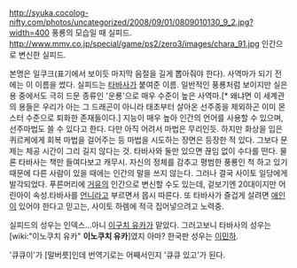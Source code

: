 http://syuka.cocolog-nifty.com/photos/uncategorized/2008/09/01/0809010130_9_2.jpg?width=400
풍룡의 모습일 때 실피드.
http://www.mmv.co.jp/special/game/ps2/zero3/images/chara_91.jpg
인간으로 변신한 실피드. 

본명은 일쿠크(표기에서 보이듯 마지막 음절을 길게 뽑아줘야 한다). 사역마가 되기 전에는 이 이름을 썼다. 실피드는 [[샤를로트 엘레느 오를레앙|타바사]]가 붙여준 이름. 일반적인 풍룡처럼 보이지만 실은 용 중에서도 극히 드문 종류인 '운룡'으로 매우 수준이 높은 사역마.[* 왜냐면 이 세계관의 용들은 우리가 아는 그 드래곤이 아니라 태초부터 살아온 선주종을 제외하곤 이미 몬스터 수준으로 퇴화한 존재들이다.] 지능이 매우 높아 인간의 언어를 사용할 수 있으며, 선주마법도 쓸 수 있다고 한다. 다만 아직 어려서 마법은 무리인듯. 하지만 화상을 입은 퀴르케에게 회복 마법을 걸어주는 등 마법을 시도하는 장면은 등장한 적 있다. 그보다 문제는 체공 시간이 그리 길지 않다는 것. 
타바사와 둘만 있으면 끊임 없이 수다를 떤다. 물론 타바사는 책만 들여다보고 캐무시. 자신의 정체를 감추고 평범한 풍룡인 척 하고 있기 때문에 다른 사람이 있을 때에는 인간의 말을 쓰지 않는다. 그러나 결국 사이토 일당에게 발각되었다.
푸른머리에 [[거유]]의 인간으로 변신할 수도 있는데, 겉보기엔 20대이지만 어린아이 속성.타바사를 [[언니]]라고 부르면서 몹시 따른다. 또 타바사가 즐겁게 살려면 [[애인]]이 있어야 한다고 믿고는, 사이토 하렘에 적극 집어넣으려고 노력중. 

실피드의 성우는 인덱스...아니 [[이구치 유카]]가 맡았다. 그러고보니 타바사의 성우는 [wiki:"이노쿠치 유카" '''이노쿠치 유카''']였지 아마? 한국판 성우는 [[이민하]].

'큐큐이'가 [말버릇]인데 번역기로는 어째서인지 '큐큐 있고'가 된다.

